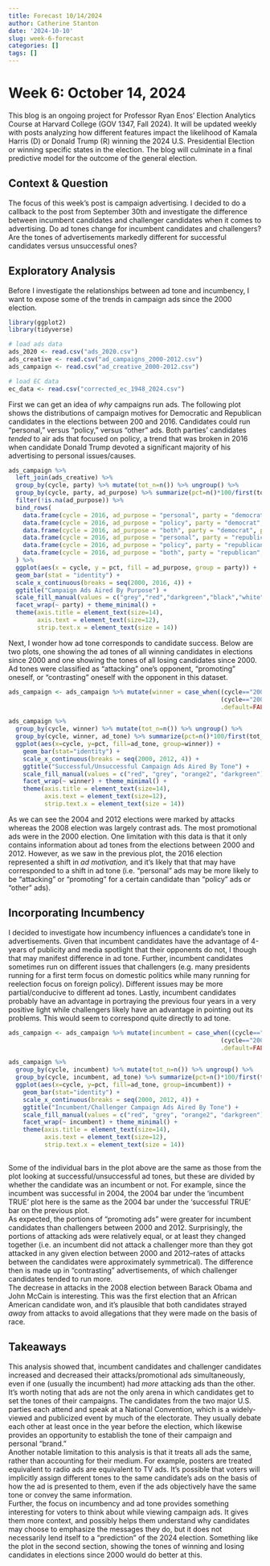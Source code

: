 ```yaml
---
title: Forecast 10/14/2024
author: Catherine Stanton
date: '2024-10-10'
slug: week-6-forecast
categories: []
tags: []
---
```


<h1>Week 6: October 14, 2024</h1>  
This blog is an ongoing project for Professor Ryan Enos' Election Analytics Course at Harvard College (GOV 1347, Fall 2024). It will be updated weekly with posts analyzing how different features impact the likelihood of Kamala Harris (D) or Donald Trump (R) winning the 2024 U.S. Presidential Election or winning specific states in the election. The blog will culminate in a final predictive model for the outcome of the general election.

<h2>Context & Question</h2>
The focus of this week's post is campaign advertising. I decided to do a callback to the post from September 30th and investigate the difference between incumbent candidates and challenger candidates when it comes to advertising. Do ad tones change for incumbent candidates and challengers? Are the tones of advertisements markedly different for successful candidates versus unsuccessful ones?

<h2>Exploratory Analysis</h2>
Before I investigate the relationships between ad tone and incumbency, I want to expose some of the trends in campaign ads since the 2000 election.

```r
library(ggplot2)
library(tidyverse)

# load ads data
ads_2020 <- read.csv("ads_2020.csv")
ads_creative <- read.csv("ad_campaigns_2000-2012.csv")
ads_campaign <- read.csv("ad_creative_2000-2012.csv")

# load EC data
ec_data <- read.csv("corrected_ec_1948_2024.csv")
```

First we can get an idea of *why* campaigns run ads. The following plot shows the distributions of campaign motives for Democratic and Republican candidates in the elections between 200 and 2016. Candidates could run "personal," versus "policy," versus "other" ads. Both parties' candidates *tended* to air ads that focused on policy, a trend that was broken in 2016 when candidate Donald Trump devoted a significant majority of his advertising to personal issues/causes.

```r
ads_campaign %>%
  left_join(ads_creative) %>%
  group_by(cycle, party) %>% mutate(tot_n=n()) %>% ungroup() %>%
  group_by(cycle, party, ad_purpose) %>% summarize(pct=n()*100/first(tot_n)) %>%
  filter(!is.na(ad_purpose)) %>%
  bind_rows(
    data.frame(cycle = 2016, ad_purpose = "personal", party = "democrat", pct = 67),
    data.frame(cycle = 2016, ad_purpose = "policy", party = "democrat", pct = 12),
    data.frame(cycle = 2016, ad_purpose = "both", party = "democrat", pct = 21),
    data.frame(cycle = 2016, ad_purpose = "personal", party = "republican", pct = 11),
    data.frame(cycle = 2016, ad_purpose = "policy", party = "republican", pct = 71),
    data.frame(cycle = 2016, ad_purpose = "both", party = "republican", pct = 18)
  ) %>%
  ggplot(aes(x = cycle, y = pct, fill = ad_purpose, group = party)) +
  geom_bar(stat = "identity") +
  scale_x_continuous(breaks = seq(2000, 2016, 4)) +
  ggtitle("Campaign Ads Aired By Purpose") +
  scale_fill_manual(values = c("grey","red","darkgreen","black","white"), name = "purpose") + ylab("Percent of all Ads") + xlab("") +
  facet_wrap(~ party) + theme_minimal() +
  theme(axis.title = element_text(size=14),
        axis.text = element_text(size=12),
        strip.text.x = element_text(size = 14))
```

Next, I wonder how ad tone corresponds to candidate success. Below are two plots, one showing the ad tones of all winning candidates in elections since 2000 and one showing the tones of all losing candidates since 2000. Ad tones were classified as "attacking" one's opponent, "promoting" oneself, or "contrasting" oneself with the opponent in this dataset. 

```r
ads_campaign <- ads_campaign %>% mutate(winner = case_when((cycle=="2000" | cycle=="2004") & party=="republican" ~ TRUE,
                                                           (cycle=="2008" | cycle=="2012") & party=="democrat" ~ TRUE,
                                                           .default=FALSE)) 

ads_campaign %>%
  group_by(cycle, winner) %>% mutate(tot_n=n()) %>% ungroup() %>%
  group_by(cycle, winner, ad_tone) %>% summarize(pct=n()*100/first(tot_n)) %>%
  ggplot(aes(x=cycle, y=pct, fill=ad_tone, group=winner)) +
    geom_bar(stat="identity") +
    scale_x_continuous(breaks = seq(2000, 2012, 4)) +
    ggtitle("Successful/Unsuccessful Campaign Ads Aired By Tone") +
    scale_fill_manual(values = c("red", "grey", "orange2", "darkgreen"), name = "tone") + ylab("Percent of all Ads") + xlab("") +
    facet_wrap(~ winner) + theme_minimal() +
    theme(axis.title = element_text(size=14),
          axis.text = element_text(size=12),
          strip.text.x = element_text(size = 14))
```

As we can see the 2004 and 2012 elections were marked by attacks whereas the 2008 election was largely contrast ads. The most promotional ads were in the 2000 election. One limitation with this data is that it only contains information about ad tones from the elections between 2000 and 2012. However, as we saw in the previous plot, the 2016 election represented a shift in *ad motivation,* and it's likely that that may have corresponded to a shift in ad tone (i.e. "personal" ads may be more likely to be "attacking" or "promoting" for a certain candidate than "policy" ads or "other" ads). 

<h2>Incorporating Incumbency</h2>
I decided to investigate how incumbency influences a candidate's tone in advertisements. Given that incumbent candidates have the advantage of 4-years of publicity and media spotlight that their opponents do not, I though that may manifest difference in ad tone. Further, incumbent candidates sometimes run on different issues that challengers (e.g. many presidents running for a first term focus on domestic politics while many running for reelection focus on foreign policy). Different issues may be more partial/conducive to different ad tones. Lastly, incumbent candidates probably have an advantage in portraying the previous four years in a very positive light while challengers likely have an advantage in pointing out its problems. This would seem to correspond quite directly to ad tone.

```r
ads_campaign <- ads_campaign %>% mutate(incumbent = case_when((cycle=="2004" | cycle=="2008") & party=="republican" ~ TRUE,
                                                           (cycle=="2000" | cycle=="2012") & party=="democrat" ~ TRUE,
                                                           .default=FALSE))
```

```r
ads_campaign %>%
  group_by(cycle, incumbent) %>% mutate(tot_n=n()) %>% ungroup() %>%
  group_by(cycle, incumbent, ad_tone) %>% summarize(pct=n()*100/first(tot_n)) %>%
  ggplot(aes(x=cycle, y=pct, fill=ad_tone, group=incumbent)) +
    geom_bar(stat="identity") +
    scale_x_continuous(breaks = seq(2000, 2012, 4)) +
    ggtitle("Incumbent/Challenger Campaign Ads Aired By Tone") +
    scale_fill_manual(values = c("red", "grey", "orange2", "darkgreen"), name = "tone") + ylab("Percent of all Ads") + xlab("") +
    facet_wrap(~ incumbent) + theme_minimal() +
    theme(axis.title = element_text(size=14),
          axis.text = element_text(size=12),
          strip.text.x = element_text(size = 14))
  
```

Some of the individual bars in the plot above are the same as those from the plot looking at successful/unsuccessful ad tones, but these are divided by whether the candidate was an incumbent or not. For example, since the incumbent was successful in 2004, the 2004 bar under the 'incumbent TRUE' plot here is the same as the 2004 bar under the 'successful TRUE' bar on the previous plot.  
As expected, the portions of "promoting ads" were greater for incumbent candidates than challengers between 2000 and 2012. Surprisingly, the portions of attacking ads were relatively equal, or at least they changed together (i.e. an incumbent did not attack a challenger more than they got attacked in any given election between 2000 and 2012--rates of attacks between the candidates were approximately symmetrical). The difference then is made up in "contrasting" advertisements, of which challenger candidates tended to run more.  
The decrease in attacks in the 2008 election between Barack Obama and John McCain is interesting. This was the first election that an African American candidate won, and it's plausible that both candidates strayed *away* from attacks to avoid allegations that they were made on the basis of race.

<h2>Takeaways</h2>
This analysis showed that, incumbent candidates and challenger candidates increased and decreased their attacks/promotional ads simultaneously, even if one (usually the incumbent) had *more* attacking ads than the other.  
It's worth noting that ads are not the only arena in which candidates get to set the tones of their campaigns. The candidates from the two major U.S. parties each attend and speak at a National Convention, which is a widely-viewed and publicized event by much of the electorate. They usually debate each other at least once in the year before the election, which likewise provides an opportunity to establish the tone of their campaign and personal "brand."  
Another notable limitation to this analysis is that it treats all ads the same, rather than accounting for their medium. For example, posters are treated equivalent to radio ads are equivalent to TV ads. It's possible that voters will implicitly assign different tones to the same candidate's ads on the basis of how the ad is presented to them, even if the ads objectively have the same tone or convey the same information.  
Further, the focus on incumbency and ad tone provides something interesting for voters to think about while viewing campaign ads. It gives them more context, and possibly helps them understand why candidates may choose to emphasize the messages they do, but it does not necessarily lend itself to a "prediction" of the 2024 election. Something like the plot in the second section, showing the tones of winning and losing candidates in elections since 2000 would do better at this.


